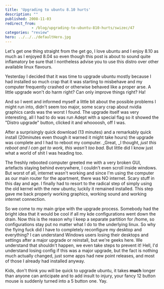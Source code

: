 ```yaml
---
title: 'Upgrading to ubuntu 8.10 hurts'
description: ""
published: 2008-11-03
redirect_from: 
            - /blog/upgrading-to-ubuntu-810-hurts/swizec/47
categories: "review"
hero: ../../../defaultHero.jpg
---
```

Let&#x27;s get one thing straight from the get go, I love ubuntu and I enjoy 8.10 as much as I enjoyed 8.04 so even though this post is about to sound quite inflamatory be sure that I nontheless advise you to use this distro over other available linux flavours.

Yesterday I decided that it was time to upgrade ubuntu mostly because I had installed so much crap that it was starting to misbehave and my computer frequently crashed or otherwise behaved like a proper arse. A little upgrade won&#x27;t do harm right? Can only improve things right? Ha!

And so I went and informed myself a little bit about the possible problems I might run into, didn&#x27;t seem too major, some scary crap about nvidia graphics cards was the worst I found. The upgrade itself was very interesting, all I had to do was run Adept with a special flag so it showed the &quot;Distro upgrade&quot; button, clicked it and whoooosh, off I was.

After a surprisingly quick download (13 minutes) and a remarkably quick install (20minutes even though it warned it might take hours) the upgrade was complete and I had to reboot my computer. _Great, _I thought, _just this reboot and I can get to work, this wasn&#x27;t too bad._ But little did I know just what a world of shit I was heading too.

The freshly rebooted computer greeted me with a very broken GUI, artefacts staying behind everywhere, I couldn&#x27;t even scroll inside windows. But worst of all, internet wasn&#x27;t working and since I&#x27;m using the computer as our main router for the apartment, there was NO internet. Scary stuff in this day and age. I finally had to resort to the radical step of simply using the old kernel with the new ubuntu; luckily it remained installed. This step gave me back properly working graphics, working sound and working internet connection.

So we come to my main gripe with the upgrade process. Somebody had the bright idea that it would be cool if all my kde configurations went down the drain. Now this is the reason why I keep a separate partition for /home, so configurations stay put no matter what I do to the underlying linux. So why the flying fuck did I have to completely reconfigure my desktop and everything? I can understand Windows users losing their desktops and settings after a major upgrade or reinstall, but we&#x27;re geeks here. We understand that shouldn&#x27;t happen, we even take steps to prevent it! Hell, I&#x27;d understand losing config if this was a major upgrade, but the fact is nothing much actually changed, just some apps had new point releases, and most of those I already had installed anyway.

Kids, don&#x27;t think you will be quick to upgrade ubuntu, it takes **much** longer than anyone can anticipate and to add insult to injury, your fancy 12 button mouse is suddenly turned into a 5 button one. Yay.